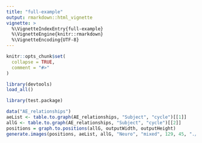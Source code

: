 ```yaml
---
title: "full-example"
output: rmarkdown::html_vignette
vignette: >
  %\VignetteIndexEntry{full-example}
  %\VignetteEngine{knitr::rmarkdown}
  %\VignetteEncoding{UTF-8}
---
```


```r
knitr::opts_chunk$set(
  collapse = TRUE,
  comment = "#>"
)
```

```r
library(devtools)
load_all()
```

```r
library(test.package)
```

```r
data("AE_relationships")
aeList <- table.to.graph(AE_relationships, "Subject", "cycle")[[1]]
allG <- table.to.graph(AE_relationships, "Subject", "cycle")[[2]]
positions = graph.to.positions(allG, outputWidth, outputHeight)
generate.images(positions, aeList, allG, "Neuro", "mixed", 129, 45, "./results")

```

